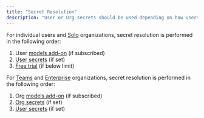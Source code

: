 ```yaml
---
title: "Secret Resolution"
description: "User or Org secrets should be used depending on how users want them to be shared within their organization and assistants."
---
```


For individual users and [Solo](/hub/governance/pricing#solo) organizations, secret resolution is performed in the following order:

1. User [models add-on](/hub/governance/pricing#models-add-on) (if subscribed)
2. [User secrets](/hub/secrets/secret-types#user-secrets) (if set)
3. [Free trial](/hub/governance/pricing#free-trial) (if below limit)

For [Teams](/hub/governance/pricing#teams) and [Enterprise](/hub/governance/pricing#enterprise) organizations, secret resolution is performed in the following order:

1. Org [models add-on](/hub/governance/pricing#models-add-on) (if subscribed)
2. [Org secrets](/hub/secrets/secret-types#org-secrets) (if set)
3. [User secrets](/hub/secrets/secret-types#user-secrets) (if set)
